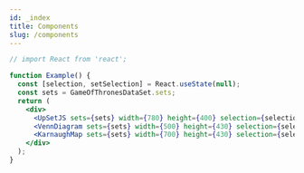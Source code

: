 ```yaml
---
id: _index
title: Components
slug: /components
---
```


```jsx live
// import React from 'react';

function Example() {
  const [selection, setSelection] = React.useState(null);
  const sets = GameOfThronesDataSet.sets;
  return (
    <div>
      <UpSetJS sets={sets} width={780} height={400} selection={selection} onHover={setSelection} />
      <VennDiagram sets={sets} width={500} height={430} selection={selection} onHover={setSelection} />
      <KarnaughMap sets={sets} width={700} height={430} selection={selection} onHover={setSelection} />
    </div>
  );
}
```
